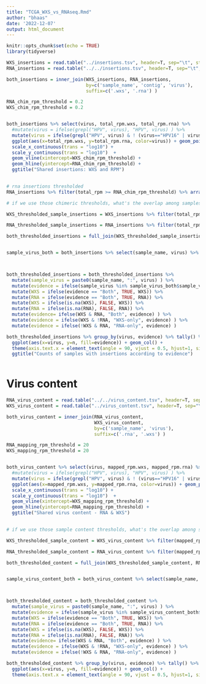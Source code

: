 ```yaml
---
title: "TCGA_WXS_vs_RNAseq.Rmd"
author: "bhaas"
date: '2022-12-07'
output: html_document
---
```


```r
knitr::opts_chunk$set(echo = TRUE)
library(tidyverse)
```


```r

WXS_insertions = read.table("../insertions.tsv", header=T, sep="\t", stringsAsFactors = F)
RNA_insertions = read.table("../../insertions.tsv", header=T, sep="\t", stringsAsFactors = F) %>% filter(TCGA %in% c('CESC', 'HNSC', 'LIHC'))

```

```r

both_insertions = inner_join(WXS_insertions, RNA_insertions, 
                             by=c('sample_name', 'contig', 'virus'), 
                             suffix=c('.wxs', '.rna') )

```

```r

RNA_chim_rpm_threshold = 0.2
WXS_chim_rpm_threshold = 0.2


both_insertions %>% select(virus, total_rpm.wxs, total_rpm.rna) %>%
  #mutate(virus = ifelse(grepl("HPV", virus), "HPV", virus) ) %>%
  mutate(virus = ifelse(grepl("HPV", virus) & ! (virus=="HPV16" | virus=="HPV18"), "HPV-other", virus) ) %>%
  ggplot(aes(x=total_rpm.wxs, y=total_rpm.rna, color=virus)) + geom_point() +
  scale_x_continuous(trans = "log10") +
  scale_y_continuous(trans = "log10")  +
  geom_vline(xintercept=WXS_chim_rpm_threshold) +
  geom_hline(yintercept=RNA_chim_rpm_threshold) +
  ggtitle("Shared insertions: WXS and RPM")
  


```



```r
# rna insertions thresholded
RNA_insertions %>% filter(total_rpm >= RNA_chim_rpm_threshold) %>% arrange(total) %>% select(sample_name, contig, total, total_rpm)


```




```r
# if we use those chimeric thresholds, what's the overlap among samples containing insertions?

WXS_thresholded_sample_insertions = WXS_insertions %>% filter(total_rpm >= WXS_chim_rpm_threshold) %>% select(sample_name, virus) %>% unique() %>% mutate(WXS=TRUE)

RNA_thresholded_sample_insertions = RNA_insertions %>% filter(total_rpm >= RNA_chim_rpm_threshold) %>% select(sample_name, virus) %>% unique() %>% mutate(RNA=TRUE)

both_thresholded_insertions = full_join(WXS_thresholded_sample_insertions, RNA_thresholded_sample_insertions, by=c('sample_name', 'virus') )


sample_virus_both = both_insertions %>% select(sample_name, virus) %>% unique() %>% mutate(sample_virus = paste0(sample_name, ":", virus))



both_thresholded_insertions = both_thresholded_insertions %>% 
  mutate(sample_virus = paste0(sample_name, ":", virus) ) %>%
  mutate(evidence = ifelse(sample_virus %in% sample_virus_both$sample_virus, "Both", "Other")) %>%
  mutate(WXS = ifelse(evidence == "Both", TRUE, WXS)) %>%
  mutate(RNA = ifelse(evidence == "Both", TRUE, RNA)) %>%
  mutate(WXS = ifelse(is.na(WXS), FALSE, WXS)) %>%
  mutate(RNA = ifelse(is.na(RNA), FALSE, RNA)) %>%
  mutate(evidence= ifelse(WXS & RNA, "Both", evidence) ) %>%
  mutate(evidence = ifelse(WXS & !RNA, "WXS-only", evidence) ) %>%
  mutate(evidence = ifelse(!WXS & RNA, "RNA-only", evidence) )

```

```r

both_thresholded_insertions %>% group_by(virus, evidence) %>% tally() %>%
  ggplot(aes(x=virus, y=n, fill=evidence)) + geom_col() +
  theme(axis.text.x = element_text(angle = 90, vjust = 0.5, hjust=1, size=rel(1))) +
  ggtitle("Counts of samples with insertions according to evidence")



```






# Virus content

```r

RNA_virus_content = read.table("../../virus_content.tsv", header=T, sep="\t", stringsAsFactors = F)
WXS_virus_content = read.table("../virus_content.tsv", header=T, sep="\t", stringsAsFactors = F)

```


```r

both_virus_content = inner_join(RNA_virus_content, 
                                WXS_virus_content, 
                                by=c('sample_name', 'virus'),
                                suffix=c('.rna', '.wxs') )

```

```r

RNA_mapping_rpm_threshold = 20
WXS_mapping_rpm_threshold = 20


both_virus_content %>% select(virus, mapped_rpm.wxs, mapped_rpm.rna) %>%
  #mutate(virus = ifelse(grepl("HPV", virus), "HPV", virus) ) %>%
  mutate(virus = ifelse(grepl("HPV", virus) & ! (virus=="HPV16" | virus=="HPV18"), "HPV-other", virus) ) %>%
  ggplot(aes(x=mapped_rpm.wxs, y=mapped_rpm.rna, color=virus)) + geom_point() +
  scale_x_continuous(trans = "log10") +
  scale_y_continuous(trans = "log10")  +
  geom_vline(xintercept=WXS_mapping_rpm_threshold) +
  geom_hline(yintercept=RNA_mapping_rpm_threshold) +
  ggtitle("Shared virus content - RNA & WXS")
  

```


```r

# if we use those sample content thresholds, what's the overlap among samples containing insertions?

WXS_thresholded_sample_content = WXS_virus_content %>% filter(mapped_rpm >= WXS_mapping_rpm_threshold) %>% select(sample_name, virus) %>% unique() %>% mutate(WXS=TRUE)

RNA_thresholded_sample_content = RNA_virus_content %>% filter(mapped_rpm >= RNA_mapping_rpm_threshold) %>% select(sample_name, virus) %>% unique() %>% mutate(RNA=TRUE)

both_thresholded_content = full_join(WXS_thresholded_sample_content, RNA_thresholded_sample_content, by=c('sample_name', 'virus') )


sample_virus_content_both = both_virus_content %>% select(sample_name, virus) %>% unique() %>% mutate(sample_virus = paste0(sample_name, ":", virus))



both_thresholded_content = both_thresholded_content %>% 
  mutate(sample_virus = paste0(sample_name, ":", virus) ) %>%
  mutate(evidence = ifelse(sample_virus %in% sample_virus_content_both$sample_virus, "Both", "Other")) %>%
  mutate(WXS = ifelse(evidence == "Both", TRUE, WXS)) %>%
  mutate(RNA = ifelse(evidence == "Both", TRUE, RNA)) %>%
  mutate(WXS = ifelse(is.na(WXS), FALSE, WXS)) %>%
  mutate(RNA = ifelse(is.na(RNA), FALSE, RNA)) %>%
  mutate(evidence= ifelse(WXS & RNA, "Both", evidence) ) %>%
  mutate(evidence = ifelse(WXS & !RNA, "WXS-only", evidence) ) %>%
  mutate(evidence = ifelse(!WXS & RNA, "RNA-only", evidence) )


```






```r

both_thresholded_content %>% group_by(virus, evidence) %>% tally() %>%
  ggplot(aes(x=virus, y=n, fill=evidence)) + geom_col() +
  theme(axis.text.x = element_text(angle = 90, vjust = 0.5, hjust=1, size=rel(1)))

```








